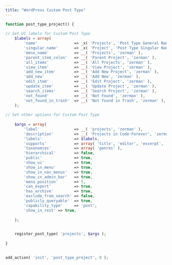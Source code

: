 ```yaml
---
title: "WordPress Custom Post Type"
---
```


```php
function post_type_project() {
 
// Set UI labels for Custom Post Type
    $labels = array(
        'name'                => _x( 'Projects', 'Post Type General Name', 'zerman' ),
        'singular_name'       => _x( 'Project', 'Post Type Singular Name', 'zerman' ),
        'menu_name'           => __( 'Projects', 'zerman' ),
        'parent_item_colon'   => __( 'Parent Project', 'zerman' ),
        'all_items'           => __( 'All Projects', 'zerman' ),
        'view_item'           => __( 'View Project', 'zerman' ),
        'add_new_item'        => __( 'Add New Project', 'zerman' ),
        'add_new'             => __( 'Add New', 'zerman' ),
        'edit_item'           => __( 'Edit Project', 'zerman' ),
        'update_item'         => __( 'Update Project', 'zerman' ),
        'search_items'        => __( 'Search Project', 'zerman' ),
        'not_found'           => __( 'Not Found', 'zerman' ),
        'not_found_in_trash'  => __( 'Not found in Trash', 'zerman' ),
    );
     
// Set other options for Custom Post Type
     
    $args = array(
        'label'               => __( 'projects', 'zerman' ),
        'description'         => __( 'Projects in Code-Forever', 'zerman' ),
        'labels'              => $labels,
        'supports'            => array( 'title', 'editor', 'excerpt', 'author', 'thumbnail', 'comments', 'revisions', 'custom-fields', ),
        'taxonomies'          => array( 'genres' ),
        'hierarchical'        => false,
        'public'              => true,
        'show_ui'             => true,
        'show_in_menu'        => true,
        'show_in_nav_menus'   => true,
        'show_in_admin_bar'   => true,
        'menu_position'       => 5,
        'can_export'          => true,
        'has_archive'         => true,
        'exclude_from_search' => false,
        'publicly_queryable'  => true,
        'capability_type'     => 'post',
        'show_in_rest' => true,
 
    );
     

    register_post_type( 'projects', $args );
 
}

 
add_action( 'init', 'post_type_project', 0 );
```